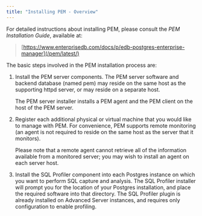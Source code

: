 ```yaml
---
title: "Installing PEM - Overview"
---
```


<div id="installing_pem_overview" class="registered_link"></div>

For detailed instructions about installing PEM, please consult the *PEM Installation Guide*, available at:

> [https://www.enterprisedb.com/docs/p/edb-postgres-enterprise-manager](/pem/latest/)

The basic steps involved in the PEM installation process are:

1.  Install the PEM server components. The PEM server software and backend database (named pem) may reside on the same host as the supporting httpd server, or may reside on a separate host.

    The PEM server installer installs a PEM agent and the PEM client on the host of the PEM server.

2.  Register each additional physical or virtual machine that you would like to manage with PEM. For convenience, PEM supports remote monitoring (an agent is not required to reside on the same host as the server that it monitors).

    Please note that a remote agent cannot retrieve all of the information available from a monitored server; you may wish to install an agent on each server host.

3.  Install the SQL Profiler component into each Postgres instance on which you want to perform SQL capture and analysis. The SQL Profiler installer will prompt you for the location of your Postgres installation, and place the required software into that directory. The SQL Profiler plugin is already installed on Advanced Server instances, and requires only configuration to enable profiling.
